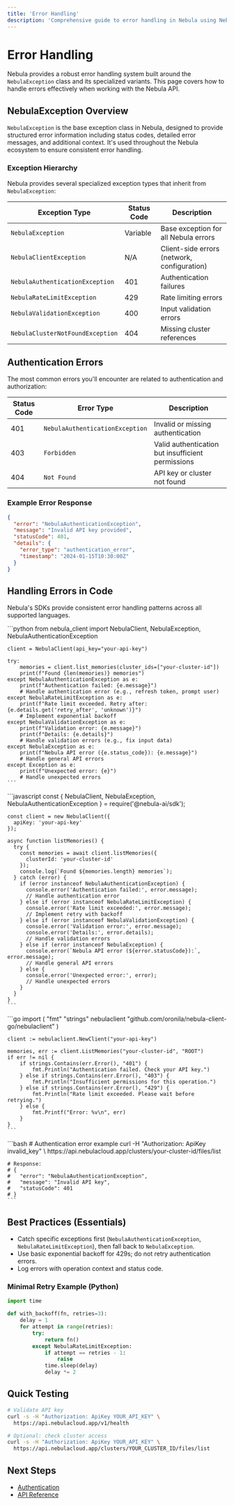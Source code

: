 ```yaml
---
title: 'Error Handling'
description: 'Comprehensive guide to error handling in Nebula using NebulaException and best practices'
---
```


# Error Handling

Nebula provides a robust error handling system built around the `NebulaException` class and its specialized variants. This page covers how to handle errors effectively when working with the Nebula API.

## NebulaException Overview

`NebulaException` is the base exception class in Nebula, designed to provide structured error information including status codes, detailed error messages, and additional context. It's used throughout the Nebula ecosystem to ensure consistent error handling.

### Exception Hierarchy

Nebula provides several specialized exception types that inherit from `NebulaException`:

| Exception Type | Status Code | Description |
|----------------|-------------|-------------|
| `NebulaException` | Variable | Base exception for all Nebula errors |
| `NebulaClientException` | N/A | Client-side errors (network, configuration) |
| `NebulaAuthenticationException` | 401 | Authentication failures |
| `NebulaRateLimitException` | 429 | Rate limiting errors |
| `NebulaValidationException` | 400 | Input validation errors |
| `NebulaClusterNotFoundException` | 404 | Missing cluster references |

## Authentication Errors

The most common errors you'll encounter are related to authentication and authorization:

| Status Code | Error Type | Description |
|-------------|------------|-------------|
| 401 | `NebulaAuthenticationException` | Invalid or missing authentication |
| 403 | `Forbidden` | Valid authentication but insufficient permissions |
| 404 | `Not Found` | API key or cluster not found |

### Example Error Response

```json
{
  "error": "NebulaAuthenticationException",
  "message": "Invalid API key provided",
  "statusCode": 401,
  "details": {
    "error_type": "authentication_error",
    "timestamp": "2024-01-15T10:30:00Z"
  }
}
```

## Handling Errors in Code

Nebula's SDKs provide consistent error handling patterns across all supported languages.

<Tabs>
  <Tab title="Python">
    ```python
    from nebula_client import NebulaClient, NebulaException, NebulaAuthenticationException

    client = NebulaClient(api_key="your-api-key")

    try:
        memories = client.list_memories(cluster_ids=["your-cluster-id"])
        print(f"Found {len(memories)} memories")
    except NebulaAuthenticationException as e:
        print(f"Authentication failed: {e.message}")
        # Handle authentication error (e.g., refresh token, prompt user)
    except NebulaRateLimitException as e:
        print(f"Rate limit exceeded. Retry after: {e.details.get('retry_after', 'unknown')}")
        # Implement exponential backoff
    except NebulaValidationException as e:
        print(f"Validation error: {e.message}")
        print(f"Details: {e.details}")
        # Handle validation errors (e.g., fix input data)
    except NebulaException as e:
        print(f"Nebula API error ({e.status_code}): {e.message}")
        # Handle general API errors
    except Exception as e:
        print(f"Unexpected error: {e}")
        # Handle unexpected errors
    ```
  </Tab>
  <Tab title="Node.js">
    ```javascript
    const { NebulaClient, NebulaException, NebulaAuthenticationException } = require('@nebula-ai/sdk');

    const client = new NebulaClient({
      apiKey: 'your-api-key'
    });

    async function listMemories() {
      try {
        const memories = await client.listMemories({
          clusterId: 'your-cluster-id'
        });
        console.log(`Found ${memories.length} memories`);
      } catch (error) {
        if (error instanceof NebulaAuthenticationException) {
          console.error('Authentication failed:', error.message);
          // Handle authentication error
        } else if (error instanceof NebulaRateLimitException) {
          console.error('Rate limit exceeded:', error.message);
          // Implement retry with backoff
        } else if (error instanceof NebulaValidationException) {
          console.error('Validation error:', error.message);
          console.error('Details:', error.details);
          // Handle validation errors
        } else if (error instanceof NebulaException) {
          console.error(`Nebula API error (${error.statusCode}):`, error.message);
          // Handle general API errors
        } else {
          console.error('Unexpected error:', error);
          // Handle unexpected errors
        }
      }
    }
    ```
  </Tab>
  <Tab title="Go">
    ```go
    import (
        "fmt"
        "strings"
        nebulaclient "github.com/oronila/nebula-client-go/nebulaclient"
    )

    client := nebulaclient.NewClient("your-api-key")

    memories, err := client.ListMemories("your-cluster-id", "ROOT")
    if err != nil {
        if strings.Contains(err.Error(), "401") {
            fmt.Println("Authentication failed. Check your API key.")
        } else if strings.Contains(err.Error(), "403") {
            fmt.Println("Insufficient permissions for this operation.")
        } else if strings.Contains(err.Error(), "429") {
            fmt.Println("Rate limit exceeded. Please wait before retrying.")
        } else {
            fmt.Printf("Error: %v\n", err)
        }
    }
    ```
  </Tab>
  <Tab title="cURL">
    ```bash
    # Authentication error example
    curl -H "Authorization: ApiKey invalid_key" \
         https://api.nebulacloud.app/clusters/your-cluster-id/files/list

    # Response:
    # {
    #   "error": "NebulaAuthenticationException",
    #   "message": "Invalid API key",
    #   "statusCode": 401
    # }
    ```
  </Tab>
</Tabs>

## Best Practices (Essentials)

- Catch specific exceptions first (`NebulaAuthenticationException`, `NebulaRateLimitException`), then fall back to `NebulaException`.
- Use basic exponential backoff for 429s; do not retry authentication errors.
- Log errors with operation context and status code.

### Minimal Retry Example (Python)
```python
import time

def with_backoff(fn, retries=3):
    delay = 1
    for attempt in range(retries):
        try:
            return fn()
        except NebulaRateLimitException:
            if attempt == retries - 1:
                raise
            time.sleep(delay)
            delay *= 2
```

## Quick Testing

```bash
# Validate API key
curl -s -H "Authorization: ApiKey YOUR_API_KEY" \
  https://api.nebulacloud.app/v1/health

# Optional: check cluster access
curl -s -H "Authorization: ApiKey YOUR_API_KEY" \
  https://api.nebulacloud.app/clusters/YOUR_CLUSTER_ID/files/list
```

## Next Steps

- [Authentication](/authentication)
- [API Reference](/api-reference/overview)
